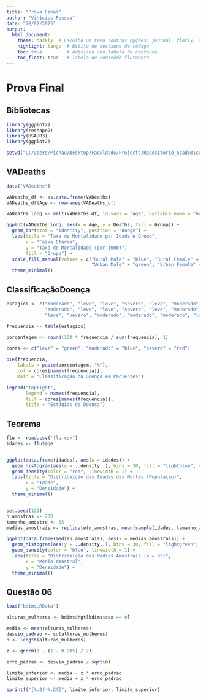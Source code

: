 ```yaml
---
title: "Prova Final"
author: "Vinícius Pessoa"
date: "28/02/2025"
output: 
  html_document:
    theme: darkly  # Escolha um tema (outras opções: journal, flatly, etc.)
    highlight: tango  # Estilo de destaque de código
    toc: true         # Adiciona uma tabela de conteúdo
    toc_float: true   # Tabela de conteúdo flutuante
---
```


# Prova Final {.tabset}

## Bibliotecas

```r
library(ggplot2)
library(reshape2)
library(HSAUR3)
library(ggplot2)
```

```r
setwd("C:/Users/Pichau/Desktop/Faculdade/Projects/Repositorio_Academico_Multidisciplinar/Computacao_Dados/Prova Final")
```


## VADeaths

```r

data("VADeaths")

VADeaths_df <- as.data.frame(VADeaths)
VADeaths_df$Age <- rownames(VADeaths_df)  

VADeaths_long <- melt(VADeaths_df, id.vars = "Age", variable.name = "Group", value.name = "Deaths")

ggplot(VADeaths_long, aes(x = Age, y = Deaths, fill = Group)) +
  geom_bar(stat = "identity", position = "dodge") +
  labs(title = "Taxa de Mortalidade por Idade e Grupo",
       x = "Faixa Etária",
       y = "Taxa de Mortalidade (por 1000)",
       fill = "Grupo") +
  scale_fill_manual(values = c("Rural Male" = "blue", "Rural Female" = "red", 
                               "Urban Male" = "green", "Urban Female" = "yellow")) +
  theme_minimal()

```

## ClassificaçãoDoença

```r

estagios <- c("moderado", "leve", "leve", "severo", "leve", "moderado", "moderado", 
              "moderado", "leve", "leve", "severo", "leve", "moderado", "moderado", 
              "leve", "severo", "moderado", "moderado", "moderado", "leve")

frequencia <- table(estagios)

porcentagem <- round(100 * frequencia / sum(frequencia), 1)

cores <- c("leve" = "green", "moderado" = "blue", "severo" = "red")

pie(frequencia, 
    labels = paste(porcentagem, "%"),
    col = cores[names(frequencia)],
    main = "Classificação da Doença em Pacientes")

legend("topright", 
       legend = names(frequencia), 
       fill = cores[names(frequencia)], 
       title = "Estágios da Doença")

```

## Teorema

```r


flu <- read.csv("flu.csv")
idades <- flu$age


ggplot(data.frame(idades), aes(x = idades)) +
  geom_histogram(aes(y = ..density..), bins = 30, fill = "lightblue", color = "black") +
  geom_density(color = "red", linewidth = 1) +
  labs(title = "Distribuição das Idades das Mortes (População)",
       x = "Idade",
       y = "Densidade") +
  theme_minimal()


set.seed(123)  
n_amostras <- 200
tamanho_amostra <- 35
medias_amostrais <- replicate(n_amostras, mean(sample(idades, tamanho_amostra, replace = TRUE)))

ggplot(data.frame(medias_amostrais), aes(x = medias_amostrais)) +
  geom_histogram(aes(y = ..density..), bins = 30, fill = "lightgreen", color = "black") +
  geom_density(color = "blue", linewidth = 1) +
  labs(title = "Distribuição das Médias Amostrais (n = 35)",
       x = "Média Amostral",
       y = "Densidade") +
  theme_minimal()
```

## Questão 06

```r
load("bdims.RData")

alturas_mulheres <- bdims$hgt[bdims$sex == 0]

media <- mean(alturas_mulheres)
desvio_padrao <- sd(alturas_mulheres)
n <- length(alturas_mulheres)

z <- qnorm(1 - (1 - 0.985) / 2)

erro_padrao <- desvio_padrao / sqrt(n)

limite_inferior <- media - z * erro_padrao
limite_superior <- media + z * erro_padrao

sprintf("[%.2f-%.2f]", limite_inferior, limite_superior)
```
